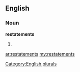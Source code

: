 ==English==

===Noun===
'''restatements'''

# {{plural of|[[restatement]]}}

[[Category:English plurals]]

[[ar:restatements]]
[[my:restatements]]